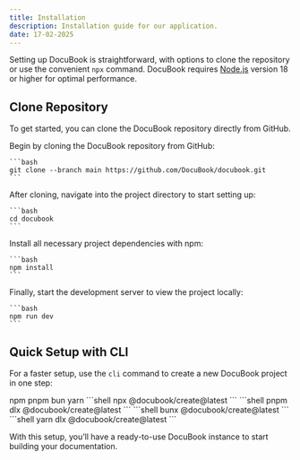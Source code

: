 ```yaml
---
title: Installation
description: Installation guide for our application.
date: 17-02-2025
---
```


Setting up DocuBook is straightforward, with options to clone the repository or use the convenient `npx` command. DocuBook requires [Node.js](https://nodejs.org/) version 18 or higher for optimal performance.

## Clone Repository

To get started, you can clone the DocuBook repository directly from GitHub.

<Stepper>
  <StepperItem title="Step 1: Clone the DocuBook Repository">
    Begin by cloning the DocuBook repository from GitHub:

    ```bash
    git clone --branch main https://github.com/DocuBook/docubook.git
    ```

  </StepperItem>

  <StepperItem title="Step 2: Access the Project Directory">
    After cloning, navigate into the project directory to start setting up:

    ```bash
    cd docubook
    ```

  </StepperItem>

  <StepperItem title="Step 3: Install Required Dependencies">
    Install all necessary project dependencies with npm:

    ```bash
    npm install
    ```

  </StepperItem>

  <StepperItem title="Step 4: Launch the Development Server">
    Finally, start the development server to view the project locally:

    ```bash
    npm run dev
    ```

  </StepperItem>
</Stepper>

## Quick Setup with CLI

For a faster setup, use the `cli` command to create a new DocuBook project in one step:

<Tabs defaultValue="npm" className="pt-5 pb-1">
  <TabsList>
    <TabsTrigger value="npm">npm</TabsTrigger>
    <TabsTrigger value="pnpm">pnpm</TabsTrigger>
    <TabsTrigger value="bun">bun</TabsTrigger>
    <TabsTrigger value="yarn">yarn</TabsTrigger>
  </TabsList>
  <TabsContent value="npm">
    ```shell
    npx @docubook/create@latest
    ```
  </TabsContent>
  <TabsContent value="pnpm">
    ```shell
    pnpm dlx @docubook/create@latest
    ```
  </TabsContent>
  <TabsContent value="bun">
    ```shell
    bunx @docubook/create@latest
    ```
  </TabsContent>
  <TabsContent value="yarn">
    ```shell
    yarn dlx @docubook/create@latest
    ```
  </TabsContent>
</Tabs>

With this setup, you’ll have a ready-to-use DocuBook instance to start building your documentation.
